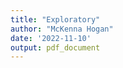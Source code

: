 ```yaml
---
title: "Exploratory"
author: "McKenna Hogan"
date: '2022-11-10'
output: pdf_document
---
```


```r
```